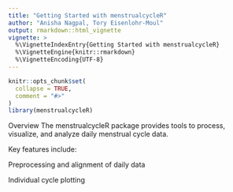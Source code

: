 ```yaml
---
title: "Getting Started with menstrualcycleR"
author: "Anisha Nagpal, Tory Eisenlohr-Moul"
output: rmarkdown::html_vignette
vignette: >
  %\VignetteIndexEntry{Getting Started with menstrualcycleR}
  %\VignetteEngine{knitr::rmarkdown}
  %\VignetteEncoding{UTF-8}
---
```


```r
knitr::opts_chunk$set(
  collapse = TRUE,
  comment = "#>"
)
library(menstrualcycleR)
```

Overview
The menstrualcycleR package provides tools to process, visualize, and analyze daily menstrual cycle data. 

Key features include:

Preprocessing and alignment of daily data

Individual cycle plotting

